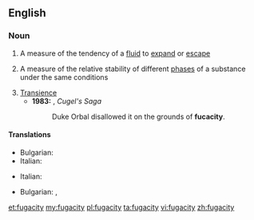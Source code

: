 ==English==
{{wikipedia}}

===Noun===
{{en-noun|fugacities}}

# A measure of the tendency of a [[fluid]] to [[expand]] or [[escape]]
# {{context|physics|lang=en}} A measure of the relative stability of different [[phase]]s of a substance under the same conditions
# [[transience|Transience]]
#* '''1983:''' {{w|Jack Vance}}, ''Cugel's Saga''
#*: Duke Orbal disallowed it on the grounds of '''fucacity'''.

====Translations====
{{trans-top|measure of the tendency of a fluid to expand or escape}}
* Bulgarian: {{t|bg|летливост|f|sc=Cyrl}}
* Italian: {{t|it|fugacità|f}}
{{trans-mid}}
{{trans-bottom}}

{{trans-top|measure of the relative stability of different phases of a substance under the same conditions}}
* Italian: {{t|it|fugacità|f}}
{{trans-mid}}
{{trans-bottom}}

{{trans-top|transience}}
{{trans-mid}}
* Bulgarian: {{t+|bg|мимолетност|f|sc=Cyrl}}, {{t+|bg|краткотрайност|f|sc=Cyrl}}
{{trans-bottom}}

[[et:fugacity]]
[[my:fugacity]]
[[pl:fugacity]]
[[ta:fugacity]]
[[vi:fugacity]]
[[zh:fugacity]]
